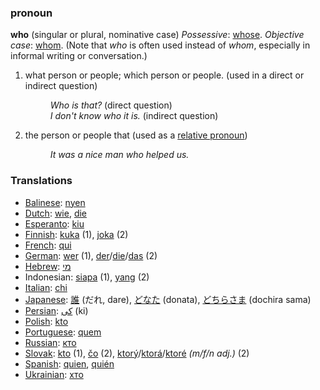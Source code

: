 ===pronoun===
'''who''' (singular or plural, nominative case)
''Possessive'': [[whose]].
''Objective case'': [[whom]]. 
(Note that ''who'' is often used instead of ''whom'', especially in informal writing or conversation.)

#what person or people; which person or people. (used in a direct or indirect question)
#:''Who is that?'' (direct question)
#:''I don't know who it is.'' (indirect question)
#the person or people that (used as a [[relative pronoun]])
#:''It was a nice man who helped us.''


===Translations===
*[[Balinese]]: [[nyen]]
*[[Dutch]]: [[wie]], [[die]]
*[[Esperanto]]: [[kiu]]
*[[Finnish]]: [[kuka]] (1), [[joka]] (2)
*[[French]]: [[qui]]
*[[German]]: [[wer]] (1), [[der]]/[[die]]/[[das]] (2)
*[[Hebrew]]: [[מי]]
*Indonesian: [[siapa]] (1), [[yang]] (2)
*[[Italian]]: [[chi]]
*[[Japanese]]: [[誰]] (だれ, dare), [[どなた]] (donata), [[どちらさま]] (dochira sama)
*[[Persian]]: [[كی]] (ki)
*[[Polish]]: [[kto]]
*[[Portuguese]]: [[quem]]
*[[Russian]]: [[кто]]
*[[Slovak]]: [[kto]] (1), [[čo]] (2), [[ktorý]]/[[ktorá]]/[[ktoré]] ''(m/f/n adj.)'' (2)
*[[Spanish]]: [[quien]], [[quién]]
*[[Ukrainian]]: [[хто]]